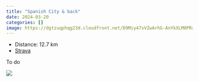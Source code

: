 ```yaml
---
title: "Spanish City & back"
date: 2024-03-20
categories: []
image: https://dgtzuqphqg23d.cloudfront.net/D9Miy47sVZwArhG-AnYkXLM0PRxshZ2OLNzlQ_mUyCo-768x576.jpg
---
```


- Distance: 12.7 km
- [Strava](https://www.strava.com/activities/11001736245)

To do

![](https://dgtzuqphqg23d.cloudfront.net/D9Miy47sVZwArhG-AnYkXLM0PRxshZ2OLNzlQ_mUyCo-768x576.jpg)



